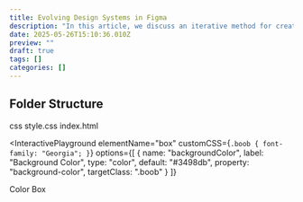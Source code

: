 ```yaml
---
title: Evolving Design Systems in Figma
description: "In this article, we discuss an iterative method for creating design systems that significantly reduces initial setup. This approach allows the system to organically evolve with your project's growth, providing foundational building blocks that empower designers to explore creative solutions rather than imposing restrictive rules."
date: 2025-05-26T15:10:36.010Z
preview: ""
draft: true
tags: []
categories: []
---
```


## Folder Structure

<FileStructure>
<File type="folder">css</File>
<File level={1}>style.css</File>
<File focus>index.html</File>
</FileStructure>

<InteractivePlayground
  elementName="box"
      customCSS={`
.boob {
    font-family: "Georgia";
}
`}
  options={[
    {
      name: "backgroundColor",
      label: "Background Color",
      type: "color",
      default: "#3498db",
      property: "background-color",
      targetClass: ".boob"
    }
  ]}
>
  <div className="boob" style={{ width: 200, height: 200 }}>
    Color Box
  </div>
</InteractivePlayground>